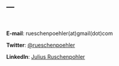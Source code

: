 ---
---

<br>

**E-mail**: rueschenpoehler(at)gmail(dot)com

**Twitter**: [@rueschenpoehler](https://x.com/rueschenpoehler)

**LinkedIn**: [Julius Ruschenpohler](https://www.linkedin.com/in/julius-r%C3%BCschenp%C3%B6hler-40258a7b/)


